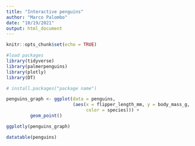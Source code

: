 ```yaml
---
title: "Interactive penguins"
author: "Marco Palombo"
date: "10/19/2021"
output: html_document
---
```


```r
knitr::opts_chunk$set(echo = TRUE)

#load packages
library(tidyverse)
library(palmerpenguins)
library(plotly)
library(DT)

# install.packages("package name")
```

```r
penguins_graph <- ggplot(data = penguins, 
                         (aes(x = flipper_length_mm, y = body_mass_g, 
                              color = species))) + 
         geom_point()

ggplotly(penguins_graph)
```

```r
datatable(penguins)
```


